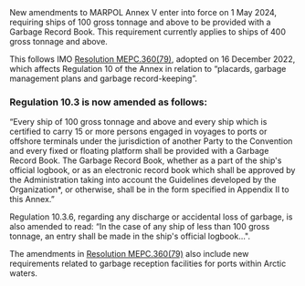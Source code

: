 <div className='news-paragraph'>
New amendments to MARPOL Annex V enter into force on 1 May 2024, requiring ships of 100 gross tonnage and above to be provided with a Garbage Record Book. This requirement currently applies to ships of 400 gross tonnage and above.

This follows IMO [Resolution MEPC.360(79)](http://maritime.lr.org/l/941163/2024-03-22/9kgkq/941163/1711123188Zhl5byoj/Res_MEPC_360_79____Amendments_to_Annex_V.pdf), adopted on 16 December 2022, which affects Regulation 10 of the Annex in relation to “placards, garbage management plans and garbage record-keeping”.
</div>

### **Regulation 10.3 is now amended as follows:**

<div className='news-paragraph'>
“Every ship of 100 gross tonnage and above and every ship which is certified to carry 15 or more persons engaged in voyages to ports or offshore terminals under the jurisdiction of another Party to the Convention and every fixed or floating platform shall be provided with a Garbage Record Book. The Garbage Record Book, whether as a part of the ship's official logbook, or as an electronic record book which shall be approved by the Administration taking into account the Guidelines developed by the Organization*, or otherwise, shall be in the form specified in Appendix II to this Annex.”

Regulation 10.3.6, regarding any discharge or accidental loss of garbage, is also amended to read: “In the case of any ship of less than 100 gross tonnage, an entry shall be made in the ship's official logbook…". 

The amendments in [Resolution MEPC.360(79)](http://maritime.lr.org/l/941163/2024-03-22/9kgkq/941163/1711123188Zhl5byoj/Res_MEPC_360_79____Amendments_to_Annex_V.pdf) also include new requirements related to garbage reception facilities for ports within Arctic waters.
</div>

